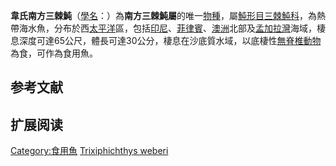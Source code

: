 {{Speciesbox
| status = NE
| status_system = IUCN3.1
| taxon = Trixiphichthys weberi
|authority = [[Chaudhuri|Chaudhuri]], 1910
| synonyms = *''Triacanthus weberi,Chaudhuri, 1910 ''
}}
'''韋氏南方三棘魨'''（[[學名|學名]]：{{lang|la|''Trixiphichthys weberi''}}）為'''南方三棘魨屬'''的唯一[[物種|物種]]，屬[[魨形目|魨形目]][[三棘魨科|三棘魨科]]，為熱帶海水魚，分布於西[[太平洋|太平洋]]區，包括[[印尼|印尼]]、[[菲律賓|菲律賓]]、[[澳洲|澳洲]]北部及[[孟加拉灣|孟加拉灣]]海域，棲息深度可達65公尺，體長可達30公分，棲息在沙底質水域，以底棲性[[無脊椎動物|無脊椎動物]]為食，可作為食用魚。{{r|FishBase}}

==参考文献==
{{reflist|refs=
<ref name=FishBase>{{FishBase_species|genus=Trixiphichthys|species=weberi|year=2014|month=2}}</ref>
}}

== 扩展阅读 ==
{{wikispecies-inline|Trixiphichthys weberi|韋氏南方三棘魨}}

{{taxonbar}}
{{魚類小作品}}
[[Category:食用魚|Category:食用魚]]
[[Category:三棘魨科|Trixiphichthys weberi]]